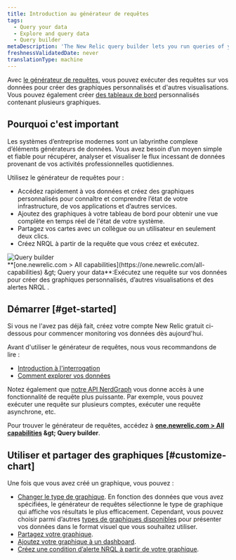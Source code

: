 ```yaml
---
title: Introduction au générateur de requêtes
tags:
  - Query your data
  - Explore and query data
  - Query builder
metaDescription: 'The New Relic query builder lets you run queries of your data, build charts and other visualizations, and share charts.'
freshnessValidatedDate: never
translationType: machine
---
```


Avec [le générateur de requêtes](https://one.newrelic.com/data-exploration/query-builder), vous pouvez exécuter des requêtes sur vos données pour créer des graphiques personnalisés et d&apos;autres visualisations. Vous pouvez également créer [des tableaux de bord](/docs/dashboards/manage-your-dashboard/manage-your-dashboard#dash-create-chart) personnalisés contenant plusieurs graphiques.

## Pourquoi c&apos;est important

Les systèmes d’entreprise modernes sont un labyrinthe complexe d’éléments générateurs de données. Vous avez besoin d’un moyen simple et fiable pour récupérer, analyser et visualiser le flux incessant de données provenant de vos activités professionnelles quotidiennes.

Utilisez le générateur de requêtes pour :

* Accédez rapidement à vos données et créez des graphiques personnalisés pour connaître et comprendre l’état de votre infrastructure, de vos applications et d’autres services.
* Ajoutez des graphiques à votre tableau de bord pour obtenir une vue complète en temps réel de l&apos;état de votre système.
* Partagez vos cartes avec un collègue ou un utilisateur en seulement deux clics.
* Créez NRQL <InlinePopover type="alerts" />à partir de la requête que vous créez et exécutez.

<img title="Query builder" alt="Query builder" src="/images/queries-nrql_screenshot-full_query-builder.webp" />

<figcaption>
  <DNT>**[one.newrelic.com &gt; All capabilities](https://one.newrelic.com/all-capabilities) &amp;gt; Query your data**</DNT>:Exécutez une requête sur vos données pour créer des graphiques personnalisés, d’autres visualisations et des alertes NRQL .
</figcaption>

## Démarrer [#get-started]

Si vous ne l&apos;avez pas déjà fait, créez votre compte New Relic gratuit ci-dessous pour commencer monitoring vos données dès aujourd&apos;hui.

Avant d&apos;utiliser le générateur de requêtes, nous vous recommandons de lire :

* [Introduction à l&apos;interrogation](/docs/telemetry-data-platform/ingest-manage-data/understand-data/introduction-querying-new-relic-data)
* [Comment explorer vos données](/docs/query-your-data/explore-query-data/explore-data/introduction-data-explorer)

Notez également que [notre API NerdGraph](/docs/apis/nerdgraph/examples/nerdgraph-nrql-tutorial) vous donne accès à une fonctionnalité de requête plus puissante. Par exemple, vous pouvez exécuter une requête sur plusieurs comptes, exécuter une requête asynchrone, etc.

Pour trouver le générateur de requêtes, accédez à <DNT>**[one.newrelic.com &gt; All capabilities](https://one.newrelic.com/all-capabilities) &amp;gt; Query builder**</DNT>.

## Utiliser et partager des graphiques [#customize-chart]

Une fois que vous avez créé un graphique, vous pouvez :

* [Changer le type de graphique](/docs/chart-builder/use-chart-builder/use-charts/use-your-charts#change-appearance). En fonction des données que vous avez spécifiées, le générateur de requêtes sélectionne le type de graphique qui affiche vos résultats le plus efficacement. Cependant, vous pouvez choisir parmi d’autres [types de graphiques disponibles](/docs/insights/use-insights-ui/manage-dashboards/insights-chart-types) pour présenter vos données dans le format visuel que vous souhaitez utiliser.
* [Partagez votre graphique](/docs/chart-builder/use-chart-builder/use-charts/use-your-charts#share-charts).
* [Ajoutez votre graphique à un dashboard](/docs/chart-builder/use-chart-builder/use-charts/use-your-charts#add-to-dashboard).
* [Créez une condition d’alerte NRQL à partir de votre graphique](/docs/alerts-applied-intelligence/new-relic-alerts/alert-conditions/create-nrql-alert-conditions/#create-chart).